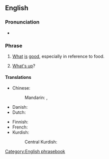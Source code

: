 ==English==

===Pronunciation===
* {{audio|en|En-au-what's good.ogg|Audio (AU)}}

===Phrase===
{{head|en|phrase}}

# {{lb|en|colloquial}} [[what|What]] [[is]] [[good]], especially in reference to food.
#: {{ux|en|'''What's good''' here? I'm way too indecisive to choose from a menu.}}
# {{lb|en|slang}} [[what's up|What's up]]? {{n-g|a casual greeting}}

====Translations====
{{trans-top|''(colloquial)'' what is good, especially in reference to food}}
* Chinese:
*: Mandarin: {{t|cmn|[[這裡]][[有]][[什麼]][[好吃]][[的]]？}}, {{t|cmn|[[这里]][[有]][[什么]][[好吃]][[的]]？|tr=zhèlǐ yǒu shénme hǎochī de?}}
* Danish: {{t-needed|da}}
* Dutch: {{t-needed|nl}}
{{trans-mid}}
* Finnish: {{t|fi|[[mikä]] [[on]] [[hyvää]]}}
* French: {{t-needed|fr}}
* Kurdish:
*: Central Kurdish: {{t|ckb|چی باشە؟}}
{{trans-bottom}}

{{trans-see|what's up}}

[[Category:English phrasebook]]